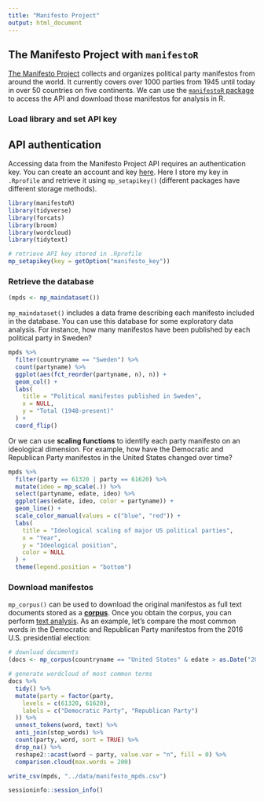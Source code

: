 ```yaml
---
title: "Manifesto Project"
output: html_document
---
```


## The Manifesto Project with `manifestoR`

[The Manifesto Project](https://manifesto-project.wzb.eu/) collects and organizes political party manifestos from around the world. It currently covers over 1000 parties from 1945 until today in over 50 countries on five continents. We can use the [`manifestoR` package](https://github.com/ManifestoProject/manifestoR) to access the API and download those manifestos for analysis in R.

### Load library and set API key

## API authentication

Accessing data from the Manifesto Project API requires an authentication key. You can create an account and key [here](https://manifesto-project.wzb.eu/signup). Here I store my key in `.Rprofile` and retrieve it using `mp_setapikey()` (different packages have different storage methods).

```r
library(manifestoR)
library(tidyverse)
library(forcats)
library(broom)
library(wordcloud)
library(tidytext)

# retrieve API key stored in .Rprofile
mp_setapikey(key = getOption("manifesto_key"))

```

### Retrieve the database

```r
(mpds <- mp_maindataset())
```

`mp_maindataset()` includes a data frame describing each manifesto included in the database. You can use this database for some exploratory data analysis. For instance, how many manifestos have been published by each political party in Sweden?

```r
mpds %>%
  filter(countryname == "Sweden") %>%
  count(partyname) %>%
  ggplot(aes(fct_reorder(partyname, n), n)) +
  geom_col() +
  labs(
    title = "Political manifestos published in Sweden",
    x = NULL,
    y = "Total (1948-present)"
  ) +
  coord_flip()
```

Or we can use **scaling functions** to identify each party manifesto on an ideological dimension. For example, how have the Democratic and Republican Party manifestos in the United States changed over time?

```r
mpds %>%
  filter(party == 61320 | party == 61620) %>%
  mutate(ideo = mp_scale(.)) %>%
  select(partyname, edate, ideo) %>%
  ggplot(aes(edate, ideo, color = partyname)) +
  geom_line() +
  scale_color_manual(values = c("blue", "red")) +
  labs(
    title = "Ideological scaling of major US political parties",
    x = "Year",
    y = "Ideological position",
    color = NULL
  ) +
  theme(legend.position = "bottom")
```

### Download manifestos

`mp_corpus()` can be used to download the original manifestos as full text documents stored as a [**corpus**](/notes/text-analysis-workflow/#extract-documents-and-move-into-a-corpus). Once you obtain the corpus, you can perform [text analysis](/notes/text-analysis-workflow/). As an example, let's compare the most common words in the Democratic and Republican Party manifestos from the 2016 U.S. presidential election:

```r
# download documents
(docs <- mp_corpus(countryname == "United States" & edate > as.Date("2016-01-01")))

# generate wordcloud of most common terms
docs %>%
  tidy() %>%
  mutate(party = factor(party,
    levels = c(61320, 61620),
    labels = c("Democratic Party", "Republican Party")
  )) %>%
  unnest_tokens(word, text) %>%
  anti_join(stop_words) %>%
  count(party, word, sort = TRUE) %>%
  drop_na() %>%
  reshape2::acast(word ~ party, value.var = "n", fill = 0) %>%
  comparison.cloud(max.words = 200)
```

```r

write_csv(mpds, "../data/manifesto_mpds.csv")

```


```r
sessioninfo::session_info()
```